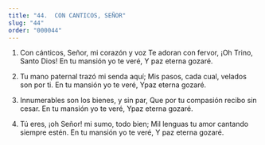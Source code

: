 ```yaml
---
title: "44.  CON CANTICOS, SEÑOR"
slug: "44"
order: "000044"
---
```

1. Con cánticos, Señor, mi corazón y voz
Te adoran con fervor, ¡Oh Trino, Santo Dios! En tu mansión yo te veré,
Y paz eterna gozaré.

2.	Tu mano paternal trazó mi senda aquí; Mis pasos, cada cual, velados son por ti. En tu mansión yo te veré,
Ypaz eterna gozaré.

3.	Innumerables son los bienes, y sin par, Que por tu compasión recibo sin cesar. En tu mansión yo te veré,
Ypaz eterna gozaré.

4.	Tú eres, ¡oh Señor! mi sumo, todo bien;
Mil lenguas tu amor cantando siempre estén. En tu mansión yo te veré,
Y paz eterna gozaré.
